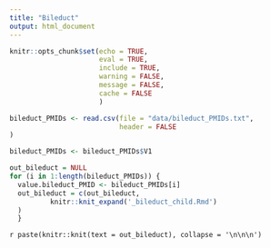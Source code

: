```yaml
---
title: "Bileduct"
output: html_document
---
```


```r
knitr::opts_chunk$set(echo = TRUE,
                      eval = TRUE,
                      include = TRUE,
                      warning = FALSE,
                      message = FALSE,
                      cache = FALSE
                      )
```



```r

bileduct_PMIDs <- read.csv(file = "data/bileduct_PMIDs.txt",
                           header = FALSE
)

bileduct_PMIDs <- bileduct_PMIDs$V1

```


```r
out_bileduct = NULL
for (i in 1:length(bileduct_PMIDs)) {
  value.bileduct_PMID <- bileduct_PMIDs[i]
  out_bileduct = c(out_bileduct,
          knitr::knit_expand('_bileduct_child.Rmd')
  )
  }

```



`r paste(knitr::knit(text = out_bileduct), collapse = '\n\n\n')`



